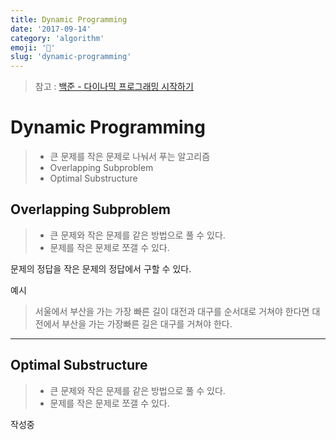 ```yaml
---
title: Dynamic Programming
date: '2017-09-14'
category: 'algorithm'
emoji: '🐸'
slug: 'dynamic-programming'
---
```


> 참고 : [백준 - 다이나믹 프로그래밍 시작하기][1]  

# Dynamic Programming
> - 큰 문제를 작은 문제로 나눠서 푸는 알고리즘
> - Overlapping Subproblem
> - Optimal Substructure

## Overlapping Subproblem
> - 큰 문제와 작은 문제를 같은 방법으로 풀 수 있다.
> - 문제를 작은 문제로 쪼갤 수 있다.

문제의 정답을 작은 문제의 정답에서 구할 수 있다.

예시

> 서울에서 부산을 가는 가장 빠른 길이 대전과 대구를 순서대로 거쳐야 한다면
대전에서 부산을 가는 가장빠른 길은 대구를 거쳐야 한다.

---

## Optimal Substructure
> - 큰 문제와 작은 문제를 같은 방법으로 풀 수 있다.
> - 문제를 작은 문제로 쪼갤 수 있다.


작성중


[1]: https://youtu.be/0o2hF-To_6Q

